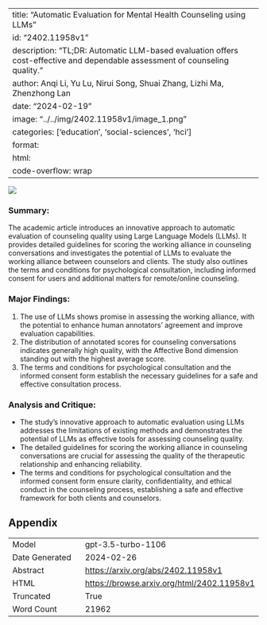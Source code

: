 
---
title: "Automatic Evaluation for Mental Health Counseling using LLMs"
id: "2402.11958v1"
description: "TL;DR: Automatic LLM-based evaluation offers cost-effective and dependable assessment of counseling quality."
author: Anqi Li, Yu Lu, Nirui Song, Shuai Zhang, Lizhi Ma, Zhenzhong Lan
date: "2024-02-19"
image: "../../img/2402.11958v1/image_1.png"
categories: ['education', 'social-sciences', 'hci']
format:
  html:
    code-overflow: wrap
---

![](../../img/2402.11958v1/image_1.png)

### Summary:
The academic article introduces an innovative approach to automatic evaluation of counseling quality using Large Language Models (LLMs). It provides detailed guidelines for scoring the working alliance in counseling conversations and investigates the potential of LLMs to evaluate the working alliance between counselors and clients. The study also outlines the terms and conditions for psychological consultation, including informed consent for users and additional matters for remote/online counseling.

### Major Findings:
1. The use of LLMs shows promise in assessing the working alliance, with the potential to enhance human annotators' agreement and improve evaluation capabilities.
2. The distribution of annotated scores for counseling conversations indicates generally high quality, with the Affective Bond dimension standing out with the highest average score.
3. The terms and conditions for psychological consultation and the informed consent form establish the necessary guidelines for a safe and effective consultation process.

### Analysis and Critique:
- The study's innovative approach to automatic evaluation using LLMs addresses the limitations of existing methods and demonstrates the potential of LLMs as effective tools for assessing counseling quality.
- The detailed guidelines for scoring the working alliance in counseling conversations are crucial for assessing the quality of the therapeutic relationship and enhancing reliability.
- The terms and conditions for psychological consultation and the informed consent form ensure clarity, confidentiality, and ethical conduct in the counseling process, establishing a safe and effective framework for both clients and counselors.

## Appendix

|          |          |
|----------|----------|
| Model     | gpt-3.5-turbo-1106       |
| Date Generated     | 2024-02-26       |
| Abstract | [https://arxiv.org/abs/2402.11958v1](https://arxiv.org/abs/2402.11958v1)        |
| HTML     | [https://browse.arxiv.org/html/2402.11958v1](https://browse.arxiv.org/html/2402.11958v1)       |
| Truncated       | True       |
| Word Count       | 21962       |